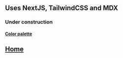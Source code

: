
<Head>
  <title>My Blogg</title>
</Head>

## Uses NextJS, TailwindCSS and MDX

### Under construction

#### [Color palette](https://www.color-hex.com/color-palette/61235)

## [Home](.)
